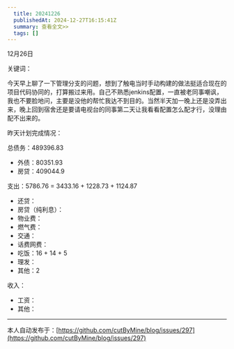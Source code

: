 ```yaml
---
  title: 20241226
  publishedAt: 2024-12-27T16:15:41Z
  summary: 查看全文>>
  tags: []
---
```


12月26日 

关键词：

今天早上聊了一下管理分支的问题，想到了触电当时手动构建的做法挺适合现在的项目代码协同的，打算搬过来用。自己不熟悉jenkins配置，一直被老同事嘲讽，我也不要脸地问，主要是没他的帮忙我达不到目的。当然半天加一晚上还是没弄出来，晚上回到宿舍还是要请电视台的同事第二天让我看看配置怎么配才行，没理由配不出来的。

昨天计划完成情况：

总债务：489396.83
- 外债：80351.93
- 房贷：409044.9

支出：5786.76 = 3433.16 + 1228.73 + 1124.87
- 还贷：
- 房贷（纯利息）：
- 物业费：
- 燃气费：
- 交通：
- 话费网费：
- 吃饭：16 + 14 + 5
- 理发：
- 其他：2

收入：
- 工资：
- 其他：


---
本人自动发布于：[https://github.com/cutByMine/blog/issues/297](https://github.com/cutByMine/blog/issues/297)
